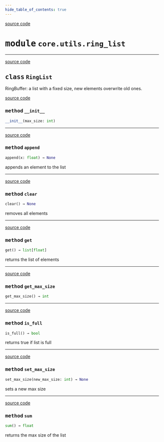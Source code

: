 ```yaml
---
hide_table_of_contents: true
---
```


<!-- markdownlint-disable -->

<a href="https://github.com/tum-esm/pyra/tree/main/packages/core/utils/ring_list.py#L0" className="SourceCodeLinkBadge">source code</a>

# <kbd>module</kbd> `core.utils.ring_list`






---

<a href="https://github.com/tum-esm/pyra/tree/main/packages/core/utils/ring_list.py#L4" className="SourceCodeLinkBadge">source code</a>

## <kbd>class</kbd> `RingList`
RingBuffer: a list with a fixed size, new elements overwrite old ones. 

<a href="https://github.com/tum-esm/pyra/tree/main/packages/core/utils/ring_list.py#L7" className="SourceCodeLinkBadge">source code</a>

### <kbd>method</kbd> `__init__`

```python
__init__(max_size: int)
```








---

<a href="https://github.com/tum-esm/pyra/tree/main/packages/core/utils/ring_list.py#L21" className="SourceCodeLinkBadge">source code</a>

### <kbd>method</kbd> `append`

```python
append(x: float) → None
```

appends an element to the list 

---

<a href="https://github.com/tum-esm/pyra/tree/main/packages/core/utils/ring_list.py#L13" className="SourceCodeLinkBadge">source code</a>

### <kbd>method</kbd> `clear`

```python
clear() → None
```

removes all elements 

---

<a href="https://github.com/tum-esm/pyra/tree/main/packages/core/utils/ring_list.py#L27" className="SourceCodeLinkBadge">source code</a>

### <kbd>method</kbd> `get`

```python
get() → list[float]
```

returns the list of elements 

---

<a href="https://github.com/tum-esm/pyra/tree/main/packages/core/utils/ring_list.py#L48" className="SourceCodeLinkBadge">source code</a>

### <kbd>method</kbd> `get_max_size`

```python
get_max_size() → int
```





---

<a href="https://github.com/tum-esm/pyra/tree/main/packages/core/utils/ring_list.py#L17" className="SourceCodeLinkBadge">source code</a>

### <kbd>method</kbd> `is_full`

```python
is_full() → bool
```

returns true if list is full 

---

<a href="https://github.com/tum-esm/pyra/tree/main/packages/core/utils/ring_list.py#L51" className="SourceCodeLinkBadge">source code</a>

### <kbd>method</kbd> `set_max_size`

```python
set_max_size(new_max_size: int) → None
```

sets a new max size 

---

<a href="https://github.com/tum-esm/pyra/tree/main/packages/core/utils/ring_list.py#L44" className="SourceCodeLinkBadge">source code</a>

### <kbd>method</kbd> `sum`

```python
sum() → float
```

returns the max size of the list 


